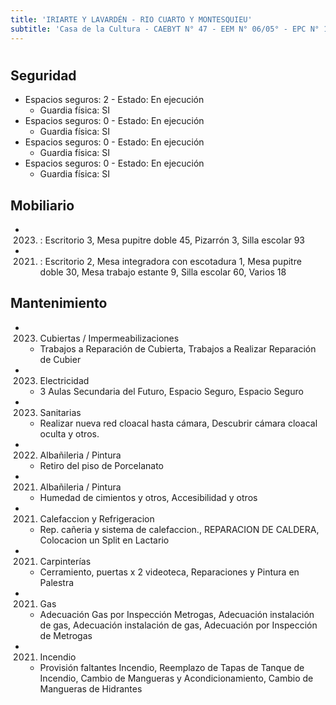 ```yaml
---
title: 'IRIARTE Y LAVARDÉN - RIO CUARTO Y MONTESQUIEU'
subtitle: 'Casa de la Cultura - CAEBYT N° 47 - EEM N° 06/05° - EPC N° 12 HORACIO QUIROGA - CAIYJ CLUB BARRACAS SUR - CFP N° 09 POLO EDUCATIVO BARRACAS - ESCUELA INF. N° 12/05°'
---
```


#


## Seguridad

*  Espacios seguros: 2 - Estado: En ejecución 
    + Guardia física: SI

*  Espacios seguros: 0 - Estado: En ejecución 
    + Guardia física: SI

*  Espacios seguros: 0 - Estado: En ejecución 
    + Guardia física: SI

*  Espacios seguros: 0 - Estado: En ejecución 
    + Guardia física: SI





## Mobiliario

*  (2023) : Escritorio 3, Mesa pupitre doble 45, Pizarrón 3, Silla escolar 93 

*  (2021) : Escritorio 2, Mesa integradora con escotadura 1, Mesa pupitre doble 30, Mesa trabajo estante 9, Silla escolar 60, Varios 18 





## Mantenimiento

*  (2023) Cubiertas / Impermeabilizaciones 
    + Trabajos a Reparación de Cubierta, Trabajos a Realizar Reparación de Cubier

*  (2023) Electricidad 
    + 3 Aulas Secundaria del Futuro, Espacio Seguro, Espacio Seguro

*  (2023) Sanitarias 
    + Realizar nueva red cloacal hasta cámara, Descubrir cámara cloacal oculta y otros.

*  (2022) Albañileria / Pintura 
    + Retiro del piso de Porcelanato

*  (2021) Albañileria / Pintura 
    + Humedad de cimientos y otros, Accesibilidad y otros

*  (2021) Calefaccion y Refrigeracion 
    + Rep. cañeria y sistema de calefaccion., REPARACION DE CALDERA, Colocacion un Split en Lactario

*  (2021) Carpinterías 
    + Cerramiento, puertas x 2 videoteca, Reparaciones y Pintura en Palestra

*  (2021) Gas 
    + Adecuación Gas por Inspección Metrogas, Adecuación instalación de gas, Adecuación instalación de gas, Adecuación por Inspección de Metrogas

*  (2021) Incendio 
    + Provisión faltantes Incendio, Reemplazo de Tapas de Tanque de Incendio, Cambio de Mangueras y Acondicionamiento, Cambio de Mangueras de Hidrantes



